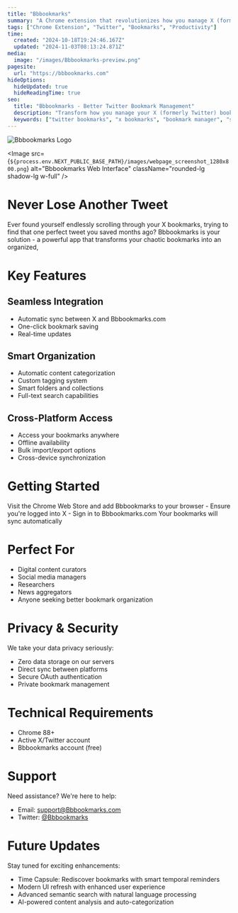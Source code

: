 ```yaml
---
title: "Bbbookmarks"
summary: "A Chrome extension that revolutionizes how you manage X (formerly Twitter) bookmarks"
tags: ["Chrome Extension", "Twitter", "Bookmarks", "Productivity"]
time:
  created: "2024-10-18T19:24:46.167Z"
  updated: "2024-11-03T08:13:24.871Z"
media:
  image: "/images/Bbbookmarks-preview.png"
pagesite:
  url: "https://bbbookmarks.com"
hideOptions:
  hideUpdated: true
  hideReadingTime: true
seo:
  title: "Bbbookmarks - Better Twitter Bookmark Management"
  description: "Transform how you manage your X (formerly Twitter) bookmarks with this powerful Chrome extension"
  keywords: ["twitter bookmarks", "x bookmarks", "bookmark manager", "social media organizer"]
---
```


<div className="flex items-center gap-4 mt-8 mb-8">
  <img 
    src={`${process.env.NEXT_PUBLIC_BASE_PATH}/images/bbbookmarks-icon-128x128.png`}
    alt="Bbbookmarks Logo"
    width={64}
    height={64}
    className="rounded-xl"
  />
</div>

  <Image
    src={`${process.env.NEXT_PUBLIC_BASE_PATH}/images/webpage_screenshot_1280x800.png`}
    alt="Bbbookmarks Web Interface"
    className="rounded-lg shadow-lg w-full"
  />

# Never Lose Another Tweet

Ever found yourself endlessly scrolling through your X bookmarks, trying to find that one perfect tweet you saved months ago? Bbbookmarks is your solution - a powerful app that transforms your chaotic bookmarks into an organized,

# Key Features

## Seamless Integration
- Automatic sync between X and Bbbookmarks.com
- One-click bookmark saving
- Real-time updates

## Smart Organization
- Automatic content categorization
- Custom tagging system
- Smart folders and collections
- Full-text search capabilities

## Cross-Platform Access
- Access your bookmarks anywhere
- Offline availability
- Bulk import/export options
- Cross-device synchronization

# Getting Started

<Steps className="mt-4">
  <Step number={1} title="Install Chrome Extension">
    Visit the Chrome Web Store and add Bbbookmarks to your browser
  </Step>
  <Step number={2} title="Connect Your Accounts">
   - Ensure you're logged into X
   - Sign in to Bbbookmarks.com
  </Step>
  <Step number={3} title="Start Organizing">
    Your bookmarks will sync automatically
  </Step>
</Steps>

# Perfect For

- Digital content curators
- Social media managers
- Researchers
- News aggregators
- Anyone seeking better bookmark organization

# Privacy & Security

We take your data privacy seriously:
- Zero data storage on our servers
- Direct sync between platforms
- Secure OAuth authentication
- Private bookmark management

# Technical Requirements

- Chrome 88+
- Active X/Twitter account
- Bbbookmarks account (free)

# Support

Need assistance? We're here to help:
- Email: support@Bbbookmarks.com
- Twitter: [@Bbbookmarks](https://twitter.com/Bbbookmarksapp)



# Future Updates

Stay tuned for exciting enhancements:
- Time Capsule: Rediscover bookmarks with smart temporal reminders
- Modern UI refresh with enhanced user experience
- Advanced semantic search with natural language processing
- AI-powered content analysis and auto-categorization
